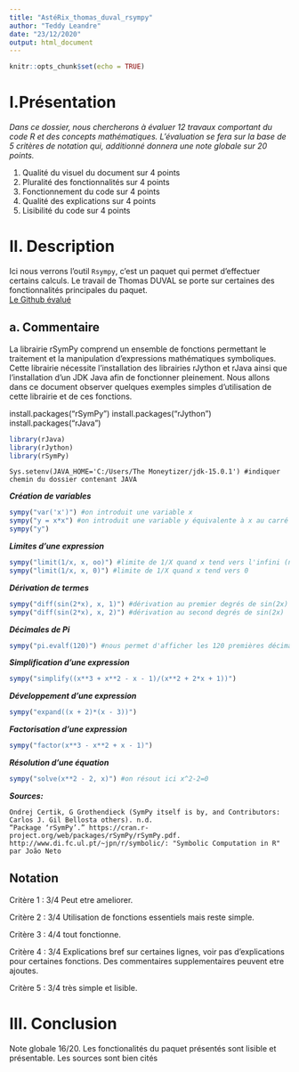 ---
title: "AstéRix_thomas_duval_rsympy"
author: "Teddy Leandre"
date: "23/12/2020"
output: html_document
---

```{r setup, include=FALSE}
knitr::opts_chunk$set(echo = TRUE)
```

# I.**Présentation**
*Dans ce dossier, nous chercherons à évaluer 12 travaux comportant du code R et des concepts mathématiques. L'évaluation se fera sur la base de 5 critères de notation qui, additionné donnera une note globale sur 20 points. *  
  
1. Qualité du visuel du document sur 4 points  
2. Pluralité des fonctionnalités sur 4 points    
3. Fonctionnement du code sur 4 points
4. Qualité des explications sur 4 points  
5. Lisibilité du code sur 4 points   
    
  
# II. Description
Ici nous verrons l'outil `Rsympy`, c'est un paquet qui permet d'effectuer certains calculs. Le travail de Thomas DUVAL se porte sur certaines des fonctionnalités principales du paquet.  
[Le Github évalué](https://github.com/ThomasDServant/psbx/blob/main/gr01_servant_thomas_SYMPY.pdf)


## a. Commentaire
La librairie rSymPy comprend un ensemble de fonctions permettant le traitement et la manipulation d'expressions mathématiques symboliques. Cette librairie nécessite l'installation des librairies rJython et rJava ainsi que l'installation d'un JDK Java afin de fonctionner pleinement. Nous allons dans ce document observer quelques exemples simples d'utilisation de cette librairie et de ces fonctions. 


install.packages("rSymPy")
install.packages("rJython")
install.packages("rJava")

```{r}
library(rJava)
library(rJython)
library(rSymPy)
```

```
Sys.setenv(JAVA_HOME='C:/Users/The Moneytizer/jdk-15.0.1') #indiquer chemin du dossier contenant JAVA
```

***Création de variables***
```{r}
sympy("var('x')") #on introduit une variable x
sympy("y = x*x") #on introduit une variable y équivalente à x au carré
sympy("y")
```

***Limites d'une expression***
```{r}
sympy("limit(1/x, x, oo)") #limite de 1/X quand x tend vers l'infini (noté; "oo")
sympy("limit(1/x, x, 0)") #limite de 1/X quand x tend vers 0
```

***Dérivation de termes***
```{r}
sympy("diff(sin(2*x), x, 1)") #dérivation au premier degrés de sin(2x)
sympy("diff(sin(2*x), x, 2)") #dérivation au second degrés de sin(2x)
```

***Décimales de Pi***
```{r}
sympy("pi.evalf(120)") #nous permet d'afficher les 120 premières décimales de Pi
```

***Simplification d'une expression***
```{r}
sympy("simplify((x**3 + x**2 - x - 1)/(x**2 + 2*x + 1))")
```

***Développement d'une expression***
```{r}
sympy("expand((x + 2)*(x - 3))")
```

***Factorisation d'une expression***
```{r}
sympy("factor(x**3 - x**2 + x - 1)")
```

***Résolution d'une équation***
```{r}
sympy("solve(x**2 - 2, x)") #on résout ici x^2-2=0
```

***Sources:***
```
Ondrej Certik, G Grothendieck (SymPy itself is by, and Contributors: Carlos J. Gil Bellosta others). n.d.
“Package ‘rSymPy’.” https://cran.r-project.org/web/packages/rSymPy/rSymPy.pdf.
http://www.di.fc.ul.pt/~jpn/r/symbolic/: "Symbolic Computation in R" par João Neto
```
## Notation  
  
Critère 1 : 3/4 Peut etre ameliorer. 

Critère 2 : 3/4 Utilisation de fonctions essentiels mais reste simple. 

Critère 3 : 4/4 tout fonctionne.

Critère 4 : 3/4 Explications bref sur certaines lignes, voir pas d'explications pour certaines fonctions. Des commentaires supplementaires peuvent etre ajoutes.

Critère 5 : 3/4 très simple et lisible.

# III. Conclusion
Note globale 16/20. Les fonctionalités du paquet présentés sont lisible et présentable. Les sources sont bien cités
